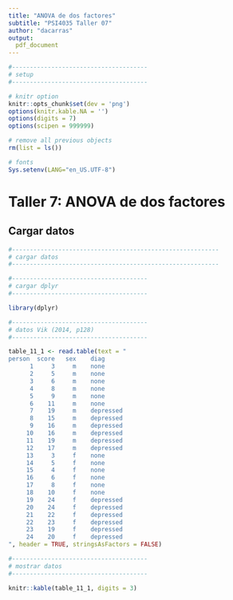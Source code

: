 ```yaml
---
title: "ANOVA de dos factores"
subtitle: "PSI4035 Taller 07"
author: "dacarras"
output:
  pdf_document
---
```




```r
#--------------------------------------
# setup
#--------------------------------------

# knitr option
knitr::opts_chunk$set(dev = 'png')
options(knitr.kable.NA = '')
options(digits = 7)
options(scipen = 999999)

# remove all previous objects
rm(list = ls())

# fonts
Sys.setenv(LANG="en_US.UTF-8")


```

# Taller 7: ANOVA de dos factores

## Cargar datos

```r

#----------------------------------------------------------
# cargar datos
#----------------------------------------------------------

#--------------------------------------
# cargar dplyr
#--------------------------------------

library(dplyr)

#--------------------------------------
# datos Vik (2014, p128)
#--------------------------------------

table_11_1 <- read.table(text = "
person  score   sex    diag
      1     3     m    none
      2     5     m    none
      3     6     m    none
      4     8     m    none
      5     9     m    none
      6    11     m    none
      7    19     m    depressed
      8    15     m    depressed
      9    16     m    depressed
     10    16     m    depressed
     11    19     m    depressed
     12    17     m    depressed
     13     3     f    none
     14     5     f    none
     15     4     f    none
     16     6     f    none
     17     8     f    none
     18    10     f    none
     19    24     f    depressed
     20    24     f    depressed
     21    22     f    depressed
     22    23     f    depressed
     23    19     f    depressed
     24    20     f    depressed
", header = TRUE, stringsAsFactors = FALSE)

#--------------------------------------
# mostrar datos
#--------------------------------------

knitr::kable(table_11_1, digits = 3)

```